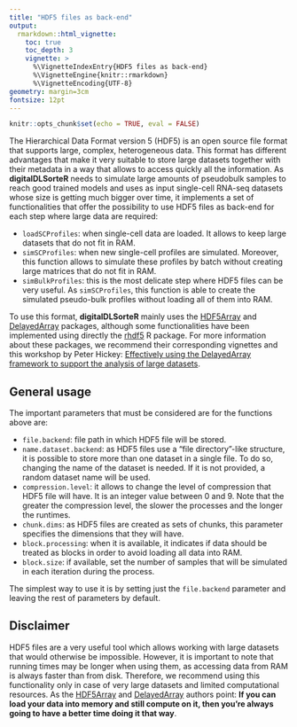 ```yaml
---
title: "HDF5 files as back-end"
output: 
  rmarkdown::html_vignette:
    toc: true
    toc_depth: 3
    vignette: >
      %\VignetteIndexEntry{HDF5 files as back-end}
      %\VignetteEngine{knitr::rmarkdown}
      %\VignetteEncoding{UTF-8}
geometry: margin=3cm
fontsize: 12pt
---
```


```r
knitr::opts_chunk$set(echo = TRUE, eval = FALSE)
```

The Hierarchical Data Format version 5 (HDF5) is an open source file format that supports large, complex, heterogeneous data. This format has different advantages that make it very suitable to store large datasets together with their metadata in a way that allows to access quickly all the information. As **digitalDLSorteR** needs to simulate large amounts of pseudobulk samples to reach good trained models and uses as input single-cell RNA-seq datasets whose size is getting much bigger over time, it implements a set of functionalities that offer the possibility to use HDF5 files as back-end for each step where large data are required:

* `loadSCProfiles`: when single-cell data are loaded. It allows to keep large datasets that do not fit in RAM.
* `simSCProfiles`: when new single-cell profiles are simulated. Moreover, this function allows to simulate these profiles by batch without creating large matrices that do not fit in RAM.
* `simBulkProfiles`: this is the most delicate step where HDF5 files can be very useful. As `simSCProfiles`, this function is able to create the simulated pseudo-bulk profiles without loading all of them into RAM. 

To use this format, **digitalDLSorteR** mainly uses the [HDF5Array](https://bioconductor.org/packages/release/bioc/html/HDF5Array.html) and [DelayedArray](https://bioconductor.org/packages/release/bioc/html/DelayedArray.html) packages, although some functionalities have been implemented using directly the [rhdf5](https://www.bioconductor.org/packages/release/bioc/html/rhdf5.html) R package. For more information about these packages, we recommend their corresponding vignettes and this workshop by Peter Hickey: [Effectively using the DelayedArray framework to support the analysis of large datasets](https://petehaitch.github.io/BioC2020_DelayedArray_workshop/articles/Effectively_using_the_DelayedArray_framework_for_users.html).

## General usage

The important parameters that must be considered are for the functions above are:

* `file.backend`: file path in which HDF5 file will be stored.
* `name.dataset.backend`: as HDF5 files use a "file directory"-like structure, it is possible to store more than one dataset in a single file. To do so, changing the name of the dataset is needed. If it is not provided, a random dataset name will be used.
* `compression.level`: it allows to change the level of compression that HDF5 file will have. It is an integer value between 0 and 9. Note that the greater the compression level, the slower the processes and the longer the runtimes. 
* `chunk.dims`: as HDF5 files are created as sets of chunks, this parameter specifies the dimensions that they will have.
* `block.processing`: when it is available, it indicates if data should be treated as blocks in order to avoid loading all data into RAM. 
* `block.size`: if available, set the number of samples that will be simulated in each iteration during the process. 

The simplest way to use it is by setting just the `file.backend` parameter and leaving the rest of parameters by default. 

## Disclaimer

HDF5 files are a very useful tool which allows working with large datasets that would otherwise be impossible. However, it is important to note that running times may be longer when using them, as accessing data from RAM is always faster than from disk. Therefore, we recommend using this functionality only in case of very large datasets and limited computational resources. As the [HDF5Array](https://bioconductor.org/packages/release/bioc/html/HDF5Array.html) and [DelayedArray](https://bioconductor.org/packages/release/bioc/html/DelayedArray.html) authors point: **If you can load your data into memory and still compute on it, then you’re always going to have a better time doing it that way**.

